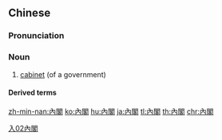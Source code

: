 {{also|内閣|内阁}}
==Chinese==
{{zh-forms|s=内阁}}

===Pronunciation===
{{zh-pron
|m=nèigé
|c=noi6 gok3
|mn=qz,tw,xm:lōe-koh/zz:lōe-kok/qz:lǎi-koh/twv,xm:lāi-koh/zz:lāi-kok
|cat=n
}}

===Noun===
{{zh-noun}}

# [[cabinet]] (of a government)

====Derived terms====
{{zh-der|內閣制}}

[[Category:Advanced Mandarin|入02內閣]]

[[zh-min-nan:內閣]]
[[ko:內閣]]
[[hu:內閣]]
[[ja:內閣]]
[[tl:內閣]]
[[th:內閣]]
[[chr:內閣]]